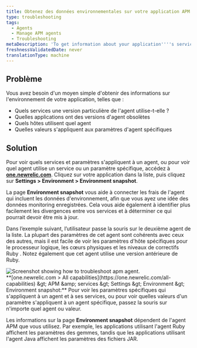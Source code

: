 ```yaml
---
title: Obtenez des données environnementales sur votre application APM
type: troubleshooting
tags:
  - Agents
  - Manage APM agents
  - Troubleshooting
metaDescription: 'To get information about your application''''s services, agent versions, and other settings, use APM''s Environment snapshot page.'
freshnessValidatedDate: never
translationType: machine
---
```


## Problème

Vous avez besoin d&apos;un moyen simple d&apos;obtenir des informations sur l&apos;environnement de votre application, telles que :

* Quels services une version particulière de l&apos;agent utilise-t-elle ?
* Quelles applications ont des versions d&apos;agent obsolètes
* Quels hôtes utilisent quel agent
* Quelles valeurs s&apos;appliquent aux paramètres d&apos;agent spécifiques

## Solution

Pour voir quels services et paramètres s&apos;appliquent à un agent, ou pour voir quel agent utilise un service ou un paramètre spécifique, accédez à <DNT>**[one.newrelic.com](https://one.newrelic.com/all-capabilities)**</DNT>. Cliquez sur votre application dans la liste, puis cliquez sur <DNT>**Settings &gt; Environment &gt; Environment snapshot**</DNT>.

La page <DNT>**Environment snapshot**</DNT> vous aide à connecter les frais de l&apos;agent qui incluent les données d&apos;environnement, afin que vous ayez une idée des données monitoring enregistrées. Cela vous aide également à identifier plus facilement les divergences entre vos services et à déterminer ce qui pourrait devoir être mis à jour.

Dans l’exemple suivant, l’utilisateur passe la souris sur le deuxième agent de la liste. La plupart des paramètres de cet agent sont cohérents avec ceux des autres, mais il est facile de voir les paramètres d&apos;hôte spécifiques pour le processeur logique, les cœurs physiques et les niveaux de correctifs Ruby . Notez également que cet agent utilise une version antérieure de Ruby.

<img title="troubleshooting-apm-environment.png" alt="Screenshot showing how to troubleshoot apm agent." src="/images/apm_screenshot-full_environment-UI.webp" />

<figcaption>
  <DNT>**[one.newrelic.com &gt; All capabilities](https://one.newrelic.com/all-capabilities) &amp;gt; APM &amp;amp; services &amp;gt; Settings &amp;gt; Environment &amp;gt; Environment snapshot:**</DNT> Pour voir les paramètres spécifiques qui s&apos;appliquent à un agent et à ses services, ou pour voir quelles valeurs d&apos;un paramètre s&apos;appliquent à un agent spécifique, passez la souris sur n&apos;importe quel agent ou valeur.
</figcaption>

Les informations sur la page <DNT>**Environment snapshot**</DNT> dépendent de l&apos;agent APM que vous utilisez. Par exemple, les applications utilisant l&apos;agent Ruby affichent les paramètres des gemmes, tandis que les applications utilisant l&apos;agent Java affichent les paramètres des fichiers JAR.